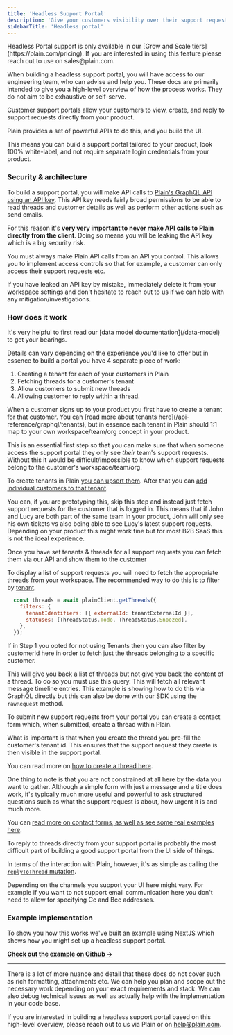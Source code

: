 ```yaml
---
title: 'Headless Support Portal'
description: 'Give your customers visibility over their support requests.'
sidebarTitle: 'Headless portal'
---
```


<Warning>
Headless Portal support is only available in our [Grow and Scale tiers](https://plain.com/pricing). If you are interested in using this feature please reach out to use on sales@plain.com.

When building a headless support portal, you will have access to our engineering team, who can advise and help you. These docs are primarily intended to give you a high-level overview of how the process works. They do not aim to be exhaustive or self-serve.

</Warning>

Customer support portals allow your customers to view, create, and reply to support requests directly from your product.

Plain provides a set of powerful APIs to do this, and you build the UI.

This means you can build a support portal tailored to your product, look 100% white-label, and not require separate login credentials from your product.

### Security & architecture

To build a support portal, you will make API calls to [Plain's GraphQL API using an API key](/api-reference/graphql/authentication). This API key needs fairly broad permissions to be able to read threads and customer details as well as perform other actions such as send emails.

For this reason it's **very very important to never make API calls to Plain directly from the client**. Doing so means you will be leaking the API key which is a big security risk.

You must always make Plain API calls from an API you control. This allows you to implement access controls so that for example, a customer can only access their support requests etc.

If you have leaked an API key by mistake, immediately delete it from your workspace settings and don't hesitate to reach out to us if we can help with any mitigation/investigations.

### How does it work

<Note>
  It's very helpful to first read our [data model documentation](/data-model) to get your bearings.
</Note>

Details can vary depending on the experience you'd like to offer but in essence to build a portal you have 4 separate piece of work:

1. Creating a tenant for each of your customers in Plain
2. Fetching threads for a customer's tenant
3. Allow customers to submit new threads
4. Allowing customer to reply within a thread.

<Steps>
<Step title="Creating a tenant for each of your customers in Plain">
When a customer signs up to your product you first have to create a tenant for that customer. You can [read more about tenants here](/api-reference/graphql/tenants), but in essence each tenant in Plain should 1:1 map to your own workspace/team/org concept in your product.

This is an essential first step so that you can make sure that when someone access the support portal they only see _their_ team's support requests. Without this it would be difficult/impossible to know which support requests belong to the customer's workspace/team/org.

To create tenants in Plain [you can upsert them](/api-reference/graphql/tenants/upsert). After that you can [add individual customers to that tenant](/api-reference/graphql/tenants/add-customers).

You can, if you are prototyping this, skip this step and instead just fetch support requests for the customer that is logged in. This means that if John and Lucy are both part of the same team in your product, John will only see his own tickets vs also being able to see Lucy's latest support requests. Depending on your product this might work fine but for most B2B SaaS this is not the ideal experience.

</Step>

<Step title="Fetching threads for a customer's tenant">
Once you have set tenants & threads for all support requests you can fetch them via our API and show them to the customer

To display a list of support requests you will need to fetch the appropriate threads from your workspace. The recommended way to do this is to filter by [tenant](/api-reference/graphql/tenants).

```Javascript
  const threads = await plainClient.getThreads({
    filters: {
      tenantIdentifiers: [{ externalId: tenantExternalId }],
      statuses: [ThreadStatus.Todo, ThreadStatus.Snoozed],
    },
  });
```

If in Step 1 you opted for not using Tenants then you can also filter by customerId here in order to fetch just the threads belonging to a specific customer.

This will give you back a list of threads but not give you back the content of a thread. To do so you must use this query. This will fetch all relevant message timeline entries. This example is showing how to do this via GraphQL directly but this can also be done with our SDK using the `rawRequest` method.

<Accordion title="GraphQL query">
  <Snippet file="graphql/get-thread-timeline.mdx" />
</Accordion>

</Step>

<Step title="Allow customers to submit new threads">
To submit new support requests from your portal you can create a contact form which, when submitted, create a thread within Plain.

What is important is that when you create the thread you pre-fill the customer's tenant id. This ensures that the support request they create is then visible in the support portal.

You can read more on [how to create a thread here](/api-reference/graphql/threads/create).

One thing to note is that you are not constrained at all here by the data you want to gather. Although a simple form with just a message and a title does work, it's typically much more useful and powerful to ask structured questions such as what the support request is about, how urgent it is and much more.

You can [read more on contact forms, as well as see some real examples here](/contact-forms).

</Step>

<Step title="Allowing customer to reply within a thread.">
To reply to threads directly from your support portal is probably the most difficult part of building a good support portal from the UI side of things.

In terms of the interaction with Plain, however, it's as simple as calling the [`replyToThread` mutation](/api-reference/graphql/messaging/reply-to-thread).

Depending on the channels you support your UI here might vary. For example if you want to not support email communication here you don't need to allow for specifying Cc and Bcc addresses.

</Step>
</Steps>

### Example implementation

To show you how this works we've built an example using NextJS which shows how you might set up a headless support portal.

**[Check out the example on Github →](https://github.com/team-plain/example-headless-portal)**

---

There is a lot of more nuance and detail that these docs do not cover such as rich formatting, attachments etc. We can help you plan and scope out the necessary work depending on your exact requirements and stack. We can also debug technical issues as well as actually help with the implementation in your code base.

If you are interested in building a headless support portal based on this high-level overview, please reach out to us via Plain or on help@plain.com.
